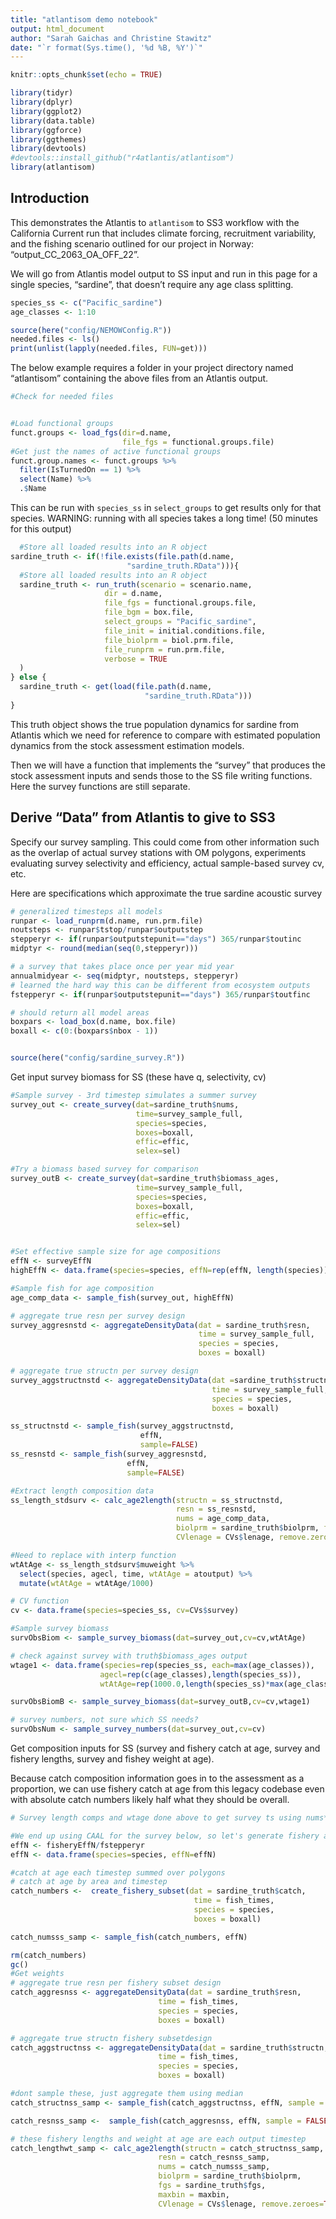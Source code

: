 ```yaml
---
title: "atlantisom demo notebook"
output: html_document
author: "Sarah Gaichas and Christine Stawitz"
date: "`r format(Sys.time(), '%d %B, %Y')`"
---
```


```r
knitr::opts_chunk$set(echo = TRUE)
```

```r
library(tidyr)
library(dplyr)
library(ggplot2)
library(data.table)
library(ggforce)
library(ggthemes)
library(devtools)
#devtools::install_github("r4atlantis/atlantisom")
library(atlantisom)
```

## Introduction

This demonstrates the Atlantis to `atlantisom` to SS3 workflow with the California Current run that includes climate forcing, recruitment variability, and the fishing scenario outlined for our project in Norway: "output_CC_2063_OA_OFF_22". 

We will go from Atlantis model output to SS input and run in this page for a single species, "sardine", that doesn't require any age class splitting. 


```r

species_ss <- c("Pacific_sardine")
age_classes <- 1:10

source(here("config/NEMOWConfig.R"))
needed.files <- ls()
print(unlist(lapply(needed.files, FUN=get)))

```

The below example requires a folder in your project directory named "atlantisom" containing the above files from an Atlantis output.

```r
#Check for needed files


#Load functional groups
funct.groups <- load_fgs(dir=d.name,
                         file_fgs = functional.groups.file)
#Get just the names of active functional groups
funct.group.names <- funct.groups %>% 
  filter(IsTurnedOn == 1) %>%
  select(Name) %>%
  .$Name

```

This can be run with `species_ss` in `select_groups` to get results only for that species. WARNING: running with all species takes a long time! (50 minutes for this output)

```r
  #Store all loaded results into an R object
sardine_truth <- if(!file.exists(file.path(d.name, 
                          "sardine_truth.RData"))){
  #Store all loaded results into an R object
  sardine_truth <- run_truth(scenario = scenario.name,
                     dir = d.name,
                     file_fgs = functional.groups.file,
                     file_bgm = box.file,
                     select_groups = "Pacific_sardine",
                     file_init = initial.conditions.file,
                     file_biolprm = biol.prm.file,
                     file_runprm = run.prm.file,
                     verbose = TRUE
  )
} else {
  sardine_truth <- get(load(file.path(d.name,
                              "sardine_truth.RData")))
}

```

This truth object shows the true population dynamics for sardine from Atlantis which we need for reference to compare with estimated population dynamics from the stock assessment estimation models. 

Then we will have a function that implements the "survey" that produces the stock assessment inputs and sends those to the SS file writing functions. Here the survey functions are still separate.


## Derive “Data” from Atlantis to give to SS3

Specify our survey sampling. This could come from other information such as the overlap of actual survey stations with OM polygons, experiments evaluating survey selectivity and efficiency, actual sample-based survey cv, etc. 

Here are specifications which approximate the true sardine acoustic survey

```r

# generalized timesteps all models
runpar <- load_runprm(d.name, run.prm.file)
noutsteps <- runpar$tstop/runpar$outputstep
stepperyr <- if(runpar$outputstepunit=="days") 365/runpar$toutinc
midptyr <- round(median(seq(0,stepperyr)))

# a survey that takes place once per year mid year
annualmidyear <- seq(midptyr, noutsteps, stepperyr)
# learned the hard way this can be different from ecosystem outputs
fstepperyr <- if(runpar$outputstepunit=="days") 365/runpar$toutfinc

# should return all model areas
boxpars <- load_box(d.name, box.file)
boxall <- c(0:(boxpars$nbox - 1))


source(here("config/sardine_survey.R"))

```

Get input survey biomass for SS (these have q, selectivity, cv)

```r

#Sample survey - 3rd timestep simulates a summer survey
survey_out <- create_survey(dat=sardine_truth$nums, 
                            time=survey_sample_full, 
                            species=species, 
                            boxes=boxall, 
                            effic=effic, 
                            selex=sel)

#Try a biomass based survey for comparison
survey_outB <- create_survey(dat=sardine_truth$biomass_ages,
                            time=survey_sample_full,
                            species=species,
                            boxes=boxall,
                            effic=effic,
                            selex=sel)


#Set effective sample size for age compositions
effN <- surveyEffN
highEffN <- data.frame(species=species, effN=rep(effN, length(species)))

#Sample fish for age composition
age_comp_data <- sample_fish(survey_out, highEffN)

# aggregate true resn per survey design
survey_aggresnstd <- aggregateDensityData(dat = sardine_truth$resn,
                                          time = survey_sample_full,
                                          species = species,
                                          boxes = boxall)

# aggregate true structn per survey design
survey_aggstructnstd <- aggregateDensityData(dat =sardine_truth$structn,
                                             time = survey_sample_full,
                                             species = species,
                                             boxes = boxall)

ss_structnstd <- sample_fish(survey_aggstructnstd,
                             effN,
                             sample=FALSE)
ss_resnstd <- sample_fish(survey_aggresnstd,
                          effN,
                          sample=FALSE)

#Extract length composition data
ss_length_stdsurv <- calc_age2length(structn = ss_structnstd,
                                     resn = ss_resnstd,
                                     nums = age_comp_data,
                                     biolprm = sardine_truth$biolprm, fgs = sardine_truth$fgs,
                                     CVlenage = CVs$lenage, remove.zeroes=TRUE)

#Need to replace with interp function
wtAtAge <- ss_length_stdsurv$muweight %>%
  select(species, agecl, time, wtAtAge = atoutput) %>%
  mutate(wtAtAge = wtAtAge/1000)

# CV function
cv <- data.frame(species=species_ss, cv=CVs$survey)

#Sample survey biomass
survObsBiom <- sample_survey_biomass(dat=survey_out,cv=cv,wtAtAge)

# check against survey with truth$biomass_ages output
wtage1 <- data.frame(species=rep(species_ss, each=max(age_classes)),
                    agecl=rep(c(age_classes),length(species_ss)),
                    wtAtAge=rep(1000.0,length(species_ss)*max(age_classes)))

survObsBiomB <- sample_survey_biomass(dat=survey_outB,cv=cv,wtage1)

# survey numbers, not sure which SS needs?
survObsNum <- sample_survey_numbers(dat=survey_out,cv=cv)


```


Get composition inputs for SS (survey and fishery catch at age, survey and fishery lengths, survey and fishey weight at age).

Because catch composition information goes in to the assessment as a proportion, we can use fishery catch at age from this legacy codebase even with absolute catch numbers likely half what they should be overall.


```r

# Survey length comps and wtage done above to get survey ts using nums*wtage approach

#We end up using CAAL for the survey below, so let's generate fishery age comps instead
effN <- fisheryEffN/fstepperyr
effN <- data.frame(species=species, effN=effN)

#catch at age each timestep summed over polygons
# catch at age by area and timestep
catch_numbers <-  create_fishery_subset(dat = sardine_truth$catch,
                                         time = fish_times,
                                         species = species,
                                         boxes = boxall)

catch_numsss_samp <- sample_fish(catch_numbers, effN)

rm(catch_numbers)
gc()
#Get weights
# aggregate true resn per fishery subset design
catch_aggresnss <- aggregateDensityData(dat = sardine_truth$resn,
                                 time = fish_times,
                                 species = species,
                                 boxes = boxall)

# aggregate true structn fishery subsetdesign
catch_aggstructnss <- aggregateDensityData(dat = sardine_truth$structn,
                                 time = fish_times,
                                 species = species,
                                 boxes = boxall)

#dont sample these, just aggregate them using median
catch_structnss_samp <- sample_fish(catch_aggstructnss, effN, sample = FALSE)

catch_resnss_samp <-  sample_fish(catch_aggresnss, effN, sample = FALSE)

# these fishery lengths and weight at age are each output timestep
catch_lengthwt_samp <- calc_age2length(structn = catch_structnss_samp,
                                 resn = catch_resnss_samp,
                                 nums = catch_numsss_samp,
                                 biolprm = sardine_truth$biolprm, 
                                 fgs = sardine_truth$fgs,
                                 maxbin = maxbin,
                                 CVlenage = CVs$lenage, remove.zeroes=TRUE)


```

